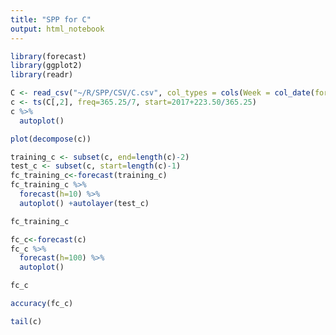 ```yaml
---
title: "SPP for C"
output: html_notebook
---
```



```r
library(forecast)
library(ggplot2)
library(readr)
```

```r
C <- read_csv("~/R/SPP/CSV/C.csv", col_types = cols(Week = col_date(format = "%Y-%m-%d")))
c <- ts(C[,2], freq=365.25/7, start=2017+223.50/365.25)
c %>%
  autoplot()
```

```r
plot(decompose(c))
```

```r
training_c <- subset(c, end=length(c)-2)
test_c <- subset(c, start=length(c)-1)
fc_training_c<-forecast(training_c)
fc_training_c %>%
  forecast(h=10) %>%
  autoplot() +autolayer(test_c)
```

```r
fc_training_c
```

```r
fc_c<-forecast(c)
fc_c %>%
  forecast(h=100) %>%
  autoplot()
```

```r
fc_c
```

```r
accuracy(fc_c)
```

```r
tail(c)
```